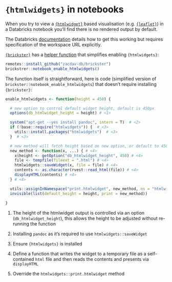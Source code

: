 # `{htmlwidgets}` in notebooks

When you try to view a [`{htmlwidget}`](https://www.htmlwidgets.org/) based visualisation (e.g. [`{leaflet}`](https://rstudio.github.io/leaflet/)) in a Databricks notebook you'll find there is no rendered output by default.

The Databricks [documentation](https://docs.databricks.com/en/visualizations/htmlwidgets.html) details how to get this working but requires specification of the workspace URL explicitly.

[`{brickster}`](https://zacdav-db.github.io/brickster/index.html) has a [helper function](https://zacdav-db.github.io/brickster/reference/notebook_enable_htmlwidgets.html) that simplifies enabling `{htmlwidgets}`:

```r
remotes::install_github("zacdav-db/brickster")
brickstrer::notebook_enable_htmlwidgets()
```

The function itself is straightforward, here is code (simplified version of `brickster::notebook_enable_htmlwidgets`) that doesn't require installing `{brickster}`:

```r
enable_htmlwidgets <- function(height = 450) {

  # new option to control default widget height, default is 450px
  options(db_htmlwidget_height = height) # <1>

  system("apt-get --yes install pandoc", intern = T)  # <2>
  if (!base::require("htmlwidgets")) {  # <3>
    utils::install.packages("htmlwidgets")  # <3>
  }  # <3>

  # new method will fetch height based on new option, or default to 450px
  new_method <- function(x, ...) { # <4>
    x$height <- getOption("db_htmlwidget_height", 450) # <4>
    file <- tempfile(fileext = ".html") # <4>
    htmlwidgets::saveWidget(x, file = file) # <4>
    contents <- as.character(rvest::read_html(file)) # <4>
    displayHTML(contents) # <4>
  } # <4>

  utils::assignInNamespace("print.htmlwidget", new_method, ns = "htmlwidgets") # <5>
  invisible(list(default_height = height, print = new_method))
  
}
```

1.  The height of the htmlwidget output is controlled via an option (`db_htmlwidget_height`), this allows the height to be adjusted without re-running the function

2.  Installing `pandoc` as it's required to use `htmlwidgets::saveWidget`

3.  Ensure `{htmlwidgets}` is installed

4.  Define a function that writes the widget to a temporary file as a self-contained `html` file and then reads the contents and presents via `displayHTML`

5.  Override the `htmlwidgets::print.htmlwidget` method
